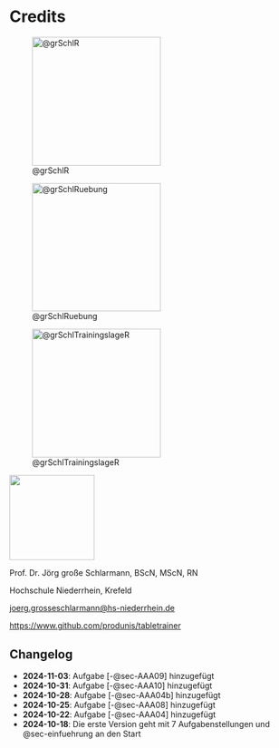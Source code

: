# Credits {#sec-credits .unnumbered}


:::{layout-ncol=3 fig-env="figure*"}
 
![@grSchlR](images/RBuch.png){width=60mm}

![@grSchlRuebung](images/AngewandteUebungen.png){width=60mm}


![@grSchlTrainingslageR](images/trainingslageR.png){width=60mm}
:::

\vfill

\includegraphics[width=0.15\textwidth]{images/grSchl2016.jpg}

<img class="float-left" src="images/grSchl2016.jpg" width="150">

Prof. Dr. Jörg große Schlarmann, BScN, MScN, RN

Hochschule Niederrhein, Krefeld

[joerg.grosseschlarmann@hs-niederrhein.de](mailto:joerg.grosseschlarmann@hs-niederrhein.de)

<https://www.github.com/produnis/tabletrainer>


\newpage

## Changelog {#sec-changelog}


- **2024-11-03**: Aufgabe [-@sec-AAA09] \textit{Charlson-Index} hinzugefügt
- **2024-10-31**: Aufgabe [-@sec-AAA10] \textit{Neugeborene: Gewicht} hinzugefügt
- **2024-10-28**: Aufgabe [-@sec-AAA04b] \textit{Anscombe-Quartett} hinzugefügt
- **2024-10-25**: Aufgabe [-@sec-AAA08] \textit{Lungenkapazität} hinzugefügt
- **2024-10-22**: Aufgabe [-@sec-AAA04] \textit{Taylor Swift} hinzugefügt
- **2024-10-18**: Die erste Version geht mit 7 Aufgabenstellungen und @sec-einfuehrung an den Start
